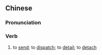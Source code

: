 {{also|发遣}}
==Chinese==
{{zh-forms|s=发遣}}

===Pronunciation===
{{zh-pron
|m=fāqiǎn
|cat=v
}}

===Verb===
{{zh-verb}}

# {{lb|zh|literary}} to [[send]]; to [[dispatch]]; to [[detail]]; to [[detach]]